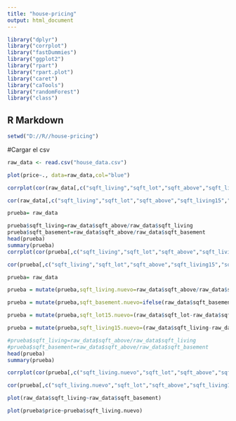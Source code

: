 ```yaml
---
title: "house-pricing"
output: html_document
---
```



```r
library("dplyr")
library("corrplot")
library("fastDummies")
library("ggplot2")
library("rpart")
library("rpart.plot")
library("caret")
library("caTools")
library("randomForest")
library("class")
```
## R Markdown
```r

setwd("D://R//house-pricing")
```
#Cargar el csv
```r

raw_data <- read.csv("house_data.csv")
```



```r

plot(price~., data=raw_data,col="blue")
```

```r
corrplot(cor(raw_data[,c("sqft_living","sqft_lot","sqft_above","sqft_living15","sqft_lot15","sqft_basement")]),method="square")

cor(raw_data[,c("sqft_living","sqft_lot","sqft_above","sqft_living15","sqft_lot15","sqft_basement")])

```


```r

prueba= raw_data

prueba$sqft_living=raw_data$sqft_above/raw_data$sqft_living
prueba$sqft_basement=raw_data$sqft_above/raw_data$sqft_basement
head(prueba)
summary(prueba)
corrplot(cor(prueba[,c("sqft_living","sqft_lot","sqft_above","sqft_living15","sqft_lot15","sqft_basement")]),method="square")

cor(prueba[,c("sqft_living","sqft_lot","sqft_above","sqft_living15","sqft_lot15","sqft_basement")])

```

```r

prueba= raw_data

prueba = mutate(prueba,sqft_living.nuevo=raw_data$sqft_above/raw_data$sqft_living)

prueba = mutate(prueba,sqft_basement.nuevo=ifelse(raw_data$sqft_basement>0,raw_data$sqft_above/raw_data$sqft_basement,0))

prueba = mutate(prueba,sqft_lot15.nuevo=(raw_data$sqft_lot-raw_data$sqft_lot15)/raw_data$sqft_lot)

prueba = mutate(prueba,sqft_living15.nuevo=(raw_data$sqft_living-raw_data$sqft_living15)/raw_data$sqft_living)

#prueba$sqft_living=raw_data$sqft_above/raw_data$sqft_living
#prueba$sqft_basement=raw_data$sqft_above/raw_data$sqft_basement
head(prueba)
summary(prueba)

corrplot(cor(prueba[,c("sqft_living.nuevo","sqft_lot","sqft_above","sqft_living15.nuevo","sqft_lot15.nuevo","sqft_basement.nuevo")]),method="square")

cor(prueba[,c("sqft_living.nuevo","sqft_lot","sqft_above","sqft_living15.nuevo","sqft_lot15.nuevo","sqft_basement.nuevo")])

plot(raw_data$sqft_living~raw_data$sqft_basement)

```



```r
plot(prueba$price~prueba$sqft_living.nuevo)
```